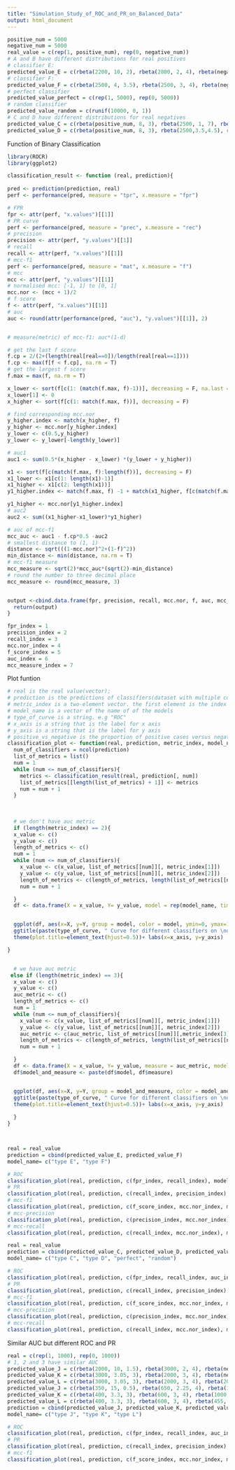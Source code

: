 ```yaml
---
title: "Simulation_Study_of_ROC_and_PR_on_Balanced_Data"
output: html_document
---
```


```r
positive_num = 5000
negative_num = 5000
real_value = c(rep(1, positive_num), rep(0, negative_num))
# A and B have different distributions for real positives 
# classifier E:
predicted_value_E = c(rbeta(2200, 10, 2), rbeta(2800, 2, 4), rbeta(negative_num, 2, 4))
# classifier F:
predicted_value_F = c(rbeta(2500, 4, 3.5), rbeta(2500, 3, 4), rbeta(negative_num, 2, 4))
# perfect classifier
predicted_value_perfect = c(rep(1, 5000), rep(0, 5000))
# random classifier
predicted_value_random = c(runif(10000, 0, 1))
# C and D have different distributions for real negatives 
predicted_value_C = c(rbeta(positive_num, 8, 3), rbeta(2500, 1, 7), rbeta(2500,4, 4))
predicted_value_D = c(rbeta(positive_num, 8, 3), rbeta(2500,3.5,4.5), rbeta(2500,3, 5))


```

Function of Binary Classification
```r
library(ROCR)
library(ggplot2)

classification_result <- function (real, prediction){
  
pred <- prediction(prediction, real)
perf <- performance(pred, measure = "tpr", x.measure = "fpr")

# FPR
fpr <- attr(perf, "x.values")[[1]]
# PR curve
perf <- performance(pred, measure = "prec", x.measure = "rec")
# precision
precision <- attr(perf, "y.values")[[1]]
# recall
recall <- attr(perf, "x.values")[[1]]
# mcc-f1
perf <- performance(pred, measure = "mat", x.measure = "f")
# mcc
mcc <- attr(perf, "y.values")[[1]]
# normalised mcc: [-1, 1] to [0, 1]
mcc.nor <- (mcc + 1)/2
# f score
f <- attr(perf, "x.values")[[1]]   
# auc
auc <- round(attr(performance(pred, "auc"), "y.values")[[1]], 2)


# measure(metric) of mcc-f1: auc*(1-d)

# get the last f score
f.cp = 2/(2+(length(real[real==0])/length(real[real==1])))
f.cp <- max(f[f < f.cp], na.rm = T)
# get the largest f score
f.max = max(f, na.rm = T)

x_lower <- sort(f[c(1: (match(f.max, f)-1))], decreasing = F, na.last = F)
x_lower[1] <- 0
x_higher <- sort(f[c(1: match(f.max, f))], decreasing = F)

# find corresponding mcc.nor
y_higher.index <- match(x_higher, f)
y_higher <- mcc.nor[y_higher.index]
y_lower <- c(0.5,y_higher)
y_lower <- y_lower[-length(y_lower)]

# auc1
auc1 <- sum(0.5*(x_higher - x_lower) *(y_lower + y_higher))

x1 <- sort(f[c(match(f.max, f):length(f))], decreasing = F)
x1_lower <- x1[c(1: length(x1)-1)]
x1_higher <- x1[c(2: length(x1))]
y1_higher.index <- match(f.max, f) -1 + match(x1_higher, f[c(match(f.max, f):length(f))])

y1_higher <- mcc.nor[y1_higher.index]
# auc2
auc2 <- sum((x1_higher-x1_lower)*y1_higher)

# auc of mcc-f1
mcc_auc <- auc1 - f.cp*0.5 -auc2
# smallest distance to (1, 1)
distance <- sqrt(((1-mcc.nor)^2+(1-f)^2))
min_distance <- min(distance, na.rm = T)
# mcc-f1 measure
mcc_measure <- sqrt(2)*mcc_auc*(sqrt(2)-min_distance)
# round the number to three decimal place
mcc_measure <- round(mcc_measure, 3)


output <-cbind.data.frame(fpr, precision, recall, mcc.nor, f, auc, mcc_measure)
  return(output)
}

fpr_index = 1
precision_index = 2
recall_index = 3
mcc.nor_index = 4
f_score_index = 5
auc_index = 6
mcc_measure_index = 7

```

Plot funtion
```r
# real is the real value(vector); 
# prediction is the predictions of classifiers(dataset with multiple columns and each column stands for the prediction under a classifier)
# metric_index is a two-element vector. the first element is the index of the metric that should be x axis, and the second element is the index of the metric that should be on y axis
# model_name is a vector of the name of of the models
# type_of_curve is a string. e.g "ROC"
# x_axis is a string that is the label for x axis
# y_axis is a string that is the label for y axis
# positive_vs_negative is the proportion of positive cases versus negative cases
classification_plot <- function(real, prediction, metric_index, model_name, type_of_curve, x_axis, y_axis, positive_vs_negative){
  num_of_classifiers = ncol(prediction)
  list_of_metrics = list()
  num = 1
  while (num <= num_of_classifiers){
    metrics <- classification_result(real, prediction[, num])
    list_of_metrics[[length(list_of_metrics) + 1]] <- metrics
    num = num + 1
  }
  
  
  
  # we don't have auc metric
  if (length(metric_index) == 2){
  x_value <- c()
  y_value <- c()
  length_of_metrics <- c()
  num = 1
  while (num <= num_of_classifiers){
    x_value <- c(x_value, list_of_metrics[[num]][, metric_index[1]])
    y_value <- c(y_value, list_of_metrics[[num]][, metric_index[2]])
    length_of_metrics <- c(length_of_metrics, length(list_of_metrics[[num]][, metric_index[1]]))
    num = num + 1

  }
  df <- data.frame(X = x_value, Y= y_value, model = rep(model_name, times = length_of_metrics))


  ggplot(df, aes(x=X, y=Y, group = model, color = model, ymin=0, ymax=1, xmin=0, xmax=1 )) + geom_point(size = 0.2, shape = 21, fill="white")+
  ggtitle(paste(type_of_curve, " Curve for different classifiers on \ndata set with positive versus negative" , positive_vs_negative)) +
  theme(plot.title=element_text(hjust=0.5))+ labs(x=x_axis, y=y_axis)

}


  # we have auc metric
 else if (length(metric_index) == 3){
  x_value <- c()
  y_value <- c()
  auc_metric <- c()
  length_of_metrics <- c()
  num = 1
  while (num <= num_of_classifiers){
    x_value <- c(x_value, list_of_metrics[[num]][, metric_index[1]])
    y_value <- c(y_value, list_of_metrics[[num]][, metric_index[2]])
    auc_metric <- c(auc_metric, list_of_metrics[[num]][,metric_index[3]])
    length_of_metrics <- c(length_of_metrics, length(list_of_metrics[[num]][, metric_index[1]]))
    num = num + 1

  }
  df <- data.frame(X = x_value, Y= y_value, measure = auc_metric, model = rep(model_name, times = length_of_metrics))
  df$model_and_measure <- paste(df$model, df$measure)


  ggplot(df, aes(x=X, y=Y, group = model_and_measure, color = model_and_measure,ymin=0, ymax=1, xmin=0, xmax=1 )) + geom_point(size = 0.2, shape = 21, fill="white")+
  ggtitle(paste(type_of_curve, " Curve for different classifiers on \ndata set with positive versus negative" , positive_vs_negative)) +
  theme(plot.title=element_text(hjust=0.5))+ labs(x=x_axis, y=y_axis)
    
  }
}




```


```r
real = real_value
prediction = cbind(predicted_value_E, predicted_value_F)
model_name= c("type E", "type F")

# ROC 
classification_plot(real, prediction, c(fpr_index, recall_index), model_name, "ROC", "FPR", "Recall","5000:5000")
# PR
classification_plot(real, prediction, c(recall_index, precision_index), model_name,  "PR", "Recall", "Precision","5000:5000")
# mcc-f1
classification_plot(real, prediction, c(f_score_index, mcc.nor_index, mcc_measure_index), model_name,  "mcc-f1", "F1", "MCC", "5000:5000")
# mcc-precision
classification_plot(real, prediction, c(precision_index, mcc.nor_index), model_name, "mcc-precision", "Precision", "MCC", "5000:5000")
# mcc-recall
classification_plot(real, prediction, c(recall_index, mcc.nor_index), model_name, "mcc-recall", "Recall", "MCC", "5000:5000")
```

```r
real = real_value
prediction = cbind(predicted_value_C, predicted_value_D, predicted_value_perfect, predicted_value_random)
model_name= c("type C", "type D", "perfect", "random")

# ROC 
classification_plot(real, prediction, c(fpr_index, recall_index, auc_index), model_name, "ROC", "FPR", "Recall","5000:5000")
# PR
classification_plot(real, prediction, c(recall_index, precision_index), model_name,  "PR", "Recall", "Precision","5000:5000")
# mcc-f1
classification_plot(real, prediction, c(f_score_index, mcc.nor_index, mcc_measure_index), model_name,  "mcc-f1", "F1", "MCC", "5000:5000")
# mcc-precision
classification_plot(real, prediction, c(precision_index, mcc.nor_index), model_name, "mcc-precision", "Precision", "MCC", "5000:5000")
# mcc-recall
classification_plot(real, prediction, c(recall_index, mcc.nor_index), model_name, "mcc-recall", "Recall", "MCC", "5000:5000")
```

Similar AUC but different ROC and PR 
```r
real = c(rep(1, 1000), rep(0, 1000))
# 1, 2 and 3 have similar AUC
predicted_value_J = c(rbeta(2000, 10, 1.5), rbeta(3000, 2, 4), rbeta(negative_num, 2, 4))
predicted_value_K = c(rbeta(3000, 3.05, 3), rbeta(2000, 3, 4), rbeta(negative_num, 2, 4))
predicted_value_L = c(rbeta(3000, 3.05, 3), rbeta(2000, 3, 4), rbeta(2000, 1, 12), rbeta(3000, 4, 4.5))
predicted_value_J = c(rbeta(350, 15, 0.5), rbeta(650, 2.25, 4), rbeta(1000, 2, 4))
predicted_value_K = c(rbeta(400, 3.3, 3), rbeta(600, 3, 4), rbeta(1000, 2, 4))
predicted_value_L = c(rbeta(400, 3.3, 3), rbeta(600, 3, 4), rbeta(455, 1, 10), rbeta(545, 4, 4.5))
prediction = cbind(predicted_value_J, predicted_value_K, predicted_value_L)
model_name= c("type J", "type K", "type L")

# ROC 
classification_plot(real, prediction, c(fpr_index, recall_index, auc_index), model_name, "ROC", "FPR", "Recall","1000:1000")
# PR
classification_plot(real, prediction, c(recall_index, precision_index), model_name,  "PR", "Recall", "Precision","1000:1000")
# mcc-f1
classification_plot(real, prediction, c(f_score_index, mcc.nor_index, mcc_measure_index), model_name,  "mcc-f1", "F1", "MCC", "1000:1000")
```


